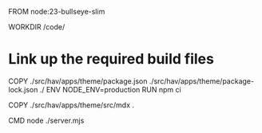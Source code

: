 FROM node:23-bullseye-slim

WORKDIR /code/

# Link up the required build files
COPY ./src/hav/apps/theme/package.json ./src/hav/apps/theme/package-lock.json ./
ENV NODE_ENV=production
RUN npm ci

COPY ./src/hav/apps/theme/src/mdx .

CMD node ./server.mjs
